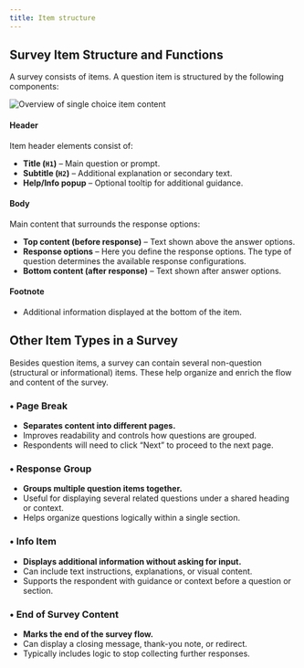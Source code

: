 ```yaml
---
title: Item structure
---
```


## Survey Item Structure and Functions

A survey consists of items. A question item is structured by the following components:

![Overview of single choice item content](../images/overviewSinglechoice.png)

#### **Header**
Item header elements consist of:
- **Title (`H1`)** – Main question or prompt.
- **Subtitle (`H2`)** – Additional explanation or secondary text.
- **Help/Info popup** – Optional tooltip for additional guidance.

#### **Body**
Main content that surrounds the response options:
- **Top content (before response)** – Text shown above the answer options.
- **Response options** – Here you define the response options. The type of question determines the available response configurations.
- **Bottom content (after response)** – Text shown after answer options.

#### **Footnote**
- Additional information displayed at the bottom of the item.

## Other Item Types in a Survey

Besides question items, a survey can contain several non-question (structural or informational) items. These help organize and enrich the flow and content of the survey.

### • Page Break
- **Separates content into different pages.**
- Improves readability and controls how questions are grouped.
- Respondents will need to click “Next” to proceed to the next page.

### • Response Group
- **Groups multiple question items together.**
- Useful for displaying several related questions under a shared heading or context.
- Helps organize questions logically within a single section.

### • Info Item
- **Displays additional information without asking for input.**
- Can include text instructions, explanations, or visual content.
- Supports the respondent with guidance or context before a question or section.

### • End of Survey Content
- **Marks the end of the survey flow.**
- Can display a closing message, thank-you note, or redirect.
- Typically includes logic to stop collecting further responses.



